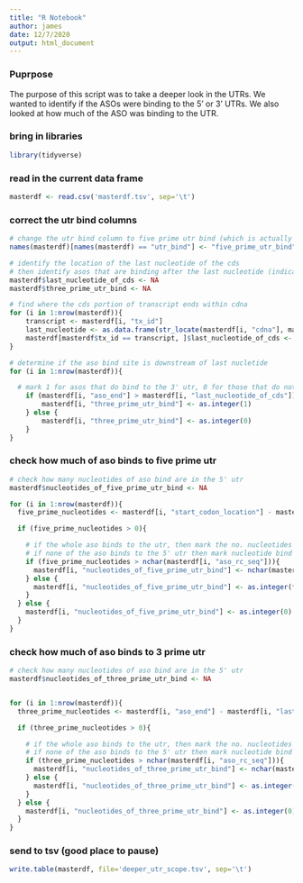 ```yaml
---
title: "R Notebook"
author: james
date: 12/7/2020
output: html_document
---
```


### Puprpose
The purpose of this script was to take a deeper look in the UTRs. We wanted to identify if the ASOs were binding to the 5' or 3' UTRs. We also looked at how much of the ASO was binding to the UTR.



### bring in libraries

```r

library(tidyverse)

```



### read in the current data frame

```r

masterdf <- read.csv('masterdf.tsv', sep='\t')

```

### correct the utr bind columns

```r

# change the utr bind column to five prime utr bind (which is actually what it is)
names(masterdf)[names(masterdf) == "utr_bind"] <- "five_prime_utr_bind"

# identify the location of the last nucleotide of the cds
# then identify asos that are binding after the last nucleotide (indicating 3' utr)
masterdf$last_nucleotide_of_cds <- NA
masterdf$three_prime_utr_bind <- NA

# find where the cds portion of transcript ends within cdna
for (i in 1:nrow(masterdf)){
    transcript <- masterdf[i, "tx_id"]
    last_nucleotide <- as.data.frame(str_locate(masterdf[i, "cdna"], masterdf[i, "cds"]))[1, 2]
    masterdf[masterdf$tx_id == transcript, ]$last_nucleotide_of_cds <- last_nucleotide
}

# determine if the aso bind site is downstream of last nucletide
for (i in 1:nrow(masterdf)){

  # mark 1 for asos that do bind to the 3' utr, 0 for those that do not
    if (masterdf[i, "aso_end"] > masterdf[i, "last_nucleotide_of_cds"]){
        masterdf[i, "three_prime_utr_bind"] <- as.integer(1)
    } else {
        masterdf[i, "three_prime_utr_bind"] <- as.integer(0)
    }
}

```


### check how much of aso binds to five prime utr

```r

# check how many nucleotides of aso bind are in the 5' utr
masterdf$nucleotides_of_five_prime_utr_bind <- NA

for (i in 1:nrow(masterdf)){
  five_prime_nucleotides <- masterdf[i, "start_codon_location"] - masterdf[i, "aso_start"]

  if (five_prime_nucleotides > 0){

    # if the whole aso binds to the utr, then mark the no. nucleotides as equal to the length of the aso
    # if none of the aso binds to the 5' utr then mark nucleotide bind as 0
    if (five_prime_nucleotides > nchar(masterdf[i, "aso_rc_seq"])){
      masterdf[i, "nucleotides_of_five_prime_utr_bind"] <- nchar(masterdf[i, "aso_rc_seq"])
    } else {
      masterdf[i, "nucleotides_of_five_prime_utr_bind"] <- as.integer(five_prime_nucleotides)
    }
  } else {
    masterdf[i, "nucleotides_of_five_prime_utr_bind"] <- as.integer(0)
  }
}


```

### check how much of aso binds to 3 prime utr

```r

# check how many nucleotides of aso bind are in the 5' utr
masterdf$nucleotides_of_three_prime_utr_bind <- NA


for (i in 1:nrow(masterdf)){
  three_prime_nucleotides <- masterdf[i, "aso_end"] - masterdf[i, "last_nucleotide_of_cds"]

  if (three_prime_nucleotides > 0){

    # if the whole aso binds to the utr, then mark the no. nucleotides as equal to the length of the aso
    # if none of the aso binds to the 5' utr then mark nucleotide bind as 0
    if (three_prime_nucleotides > nchar(masterdf[i, "aso_rc_seq"])){
      masterdf[i, "nucleotides_of_three_prime_utr_bind"] <- nchar(masterdf[i, "aso_rc_seq"])
    } else {
      masterdf[i, "nucleotides_of_three_prime_utr_bind"] <- as.integer(three_prime_nucleotides)
    }
  } else {
    masterdf[i, "nucleotides_of_three_prime_utr_bind"] <- as.integer(0)
  }
}

```


### send to tsv (good place to pause)

```r

write.table(masterdf, file='deeper_utr_scope.tsv', sep='\t')

```